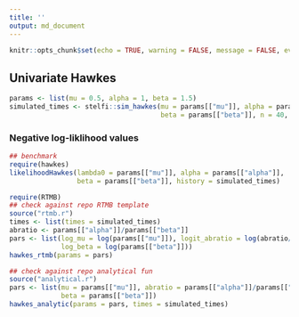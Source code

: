 ```yaml
---
title: ''
output: md_document
---
```


```r
knitr::opts_chunk$set(echo = TRUE, warning = FALSE, message = FALSE, eval = TRUE)
```

## Univariate Hawkes 

```r
params <- list(mu = 0.5, alpha = 1, beta = 1.5)
simulated_times <- stelfi::sim_hawkes(mu = params[["mu"]], alpha = params[["alpha"]], 
                                      beta = params[["beta"]], n = 40, seed = 654)
```

### Negative log-liklihood values

```r
## benchmark
require(hawkes)
likelihoodHawkes(lambda0 = params[["mu"]], alpha = params[["alpha"]], 
                 beta = params[["beta"]], history = simulated_times)
```

```r
require(RTMB)
## check against repo RTMB template
source("rtmb.r") 
times <- list(times = simulated_times)
abratio <- params[["alpha"]]/params[["beta"]]
pars <- list(log_mu = log(params[["mu"]]), logit_abratio = log(abratio/(1 - abratio)), 
             log_beta = log(params[["beta"]]))
hawkes_rtmb(params = pars)
```



```r
## check against repo analytical fun
source("analytical.r")
pars <- list(mu = params[["mu"]], abratio = params[["alpha"]]/params[["beta"]], 
             beta = params[["beta"]])
hawkes_analytic(params = pars, times = simulated_times)

```